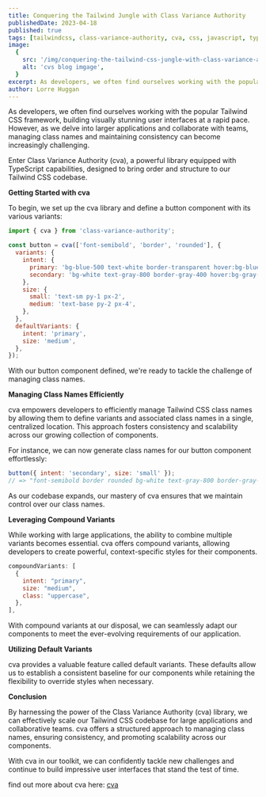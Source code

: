 ```yaml
---
title: Conquering the Tailwind Jungle with Class Variance Authority
publishedDate: 2023-04-18
published: true
tags: [tailwindcss, class-variance-authority, cva, css, javascript, typescript]
image:
  {
    src: '/img/conquering-the-tailwind-css-jungle-with-class-variance-authority.png',
    alt: 'cvs blog imgage',
  }
excerpt: As developers, we often find ourselves working with the popular Tailwind CSS framework, building visually stunning user interfaces at a rapid pace. However, as we delve into larger applications and collaborate with teams, managing class names and maintaining consistency can become increasingly challenging.
author: Lorre Huggan
---
```


As developers, we often find ourselves working with the popular Tailwind CSS framework, building visually stunning user interfaces at a rapid pace. However, as we delve into larger applications and collaborate with teams, managing class names and maintaining consistency can become increasingly challenging.

Enter Class Variance Authority (cva), a powerful library equipped with TypeScript capabilities, designed to bring order and structure to our Tailwind CSS codebase.

**Getting Started with cva**

To begin, we set up the cva library and define a button component with its various variants:

```javascript
import { cva } from 'class-variance-authority';

const button = cva(['font-semibold', 'border', 'rounded'], {
  variants: {
    intent: {
      primary: 'bg-blue-500 text-white border-transparent hover:bg-blue-600',
      secondary: 'bg-white text-gray-800 border-gray-400 hover:bg-gray-100',
    },
    size: {
      small: 'text-sm py-1 px-2',
      medium: 'text-base py-2 px-4',
    },
  },
  defaultVariants: {
    intent: 'primary',
    size: 'medium',
  },
});
```

With our button component defined, we're ready to tackle the challenge of managing class names.

**Managing Class Names Efficiently**

cva empowers developers to efficiently manage Tailwind CSS class names by allowing them to define variants and associated class names in a single, centralized location. This approach fosters consistency and scalability across our growing collection of components.

For instance, we can now generate class names for our button component effortlessly:

```javascript
button({ intent: 'secondary', size: 'small' });
// => "font-semibold border rounded bg-white text-gray-800 border-gray-400 hover:bg-gray-100 text-sm py-1 px-2"
```

As our codebase expands, our mastery of cva ensures that we maintain control over our class names.

**Leveraging Compound Variants**

While working with large applications, the ability to combine multiple variants becomes essential. cva offers compound variants, allowing developers to create powerful, context-specific styles for their components.

```javascript
compoundVariants: [
  {
    intent: "primary",
    size: "medium",
    class: "uppercase",
  },
],
```

With compound variants at our disposal, we can seamlessly adapt our components to meet the ever-evolving requirements of our application.

**Utilizing Default Variants**

cva provides a valuable feature called default variants. These defaults allow us to establish a consistent baseline for our components while retaining the flexibility to override styles when necessary.

**Conclusion**

By harnessing the power of the Class Variance Authority (cva) library, we can effectively scale our Tailwind CSS codebase for large applications and collaborative teams. cva offers a structured approach to managing class names, ensuring consistency, and promoting scalability across our components.

With cva in our toolkit, we can confidently tackle new challenges and continue to build impressive user interfaces that stand the test of time.

find out more about cva here: [cva](https://cva.style/docs)
